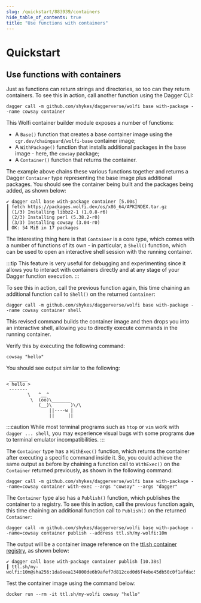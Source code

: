 ```yaml
---
slug: /quickstart/883939/containers
hide_table_of_contents: true
title: "Use functions with containers"
---
```


# Quickstart

<PartialExperimentalDocs />

## Use functions with containers

Just as functions can return strings and directories, so too can they return containers. To see this in action, call another function using the Dagger CLI:

```shell
dagger call -m github.com/shykes/daggerverse/wolfi base with-package --name cowsay container
```

This Wolfi container builder module exposes a number of functions:
- A `Base()` function that creates a base container image using the `cgr.dev/chainguard/wolfi-base` container image;
- A `WithPackage()` function that installs additional packages in the base image - here, the `cowsay` package;
- A `Container()` function that returns the container.

The example above chains these various functions together and returns a Dagger `Container` type representing the base image plus additional packages. You should see the container being built and the packages being added, as shown below:

```shell
✔ dagger call base with-package container [5.00s]
┃ fetch https://packages.wolfi.dev/os/x86_64/APKINDEX.tar.gz
┃ (1/3) Installing libbz2-1 (1.0.8-r6)
┃ (2/3) Installing perl (5.38.2-r0)
┃ (3/3) Installing cowsay (3.04-r0)
┃ OK: 54 MiB in 17 packages
```

The interesting thing here is that `Container` is a core type, which comes with a number of functions of its own - in particular, a `Shell()` function, which can be used to open an interactive shell session with the running container.

:::tip
This feature is very useful for debugging and experimenting since it allows you to interact with containers directly and at any stage of your Dagger function execution.
:::

To see this in action, call the previous function again, this time chaining an additional function call to `Shell()` on the returned `Container`:

```shell
dagger call -m github.com/shykes/daggerverse/wolfi base with-package --name cowsay container shell
```

This revised command builds the container image and then drops you into an interactive shell, allowing you to directly execute commands in the running container.

Verify this by executing the following command:

```shell
cowsay "hello"
```

You should see output similar to the following:

```shell
 _______
< hello >
 -------
        \   ^__^
         \  (oo)\_______
            (__)\       )\/\
                ||----w |
                ||     ||
```

:::caution
While most terminal programs such as `htop` or `vim` work with `dagger ... shell`, you may experience visual bugs with some programs due to terminal emulator incompatibilities.
:::

The `Container` type has a `WithExec()` function, which returns the container after executing a specific command inside it. So, you could achieve the same output as before by chaining a function call to `WithExec()` on the `Container` returned previously, as shown in the following command:

```shell
dagger call -m github.com/shykes/daggerverse/wolfi base with-package --name=cowsay container with-exec --args "cowsay" --args "dagger"
```

The `Container` type also has a `Publish()` function, which publishes the container to a registry. To see this in action, call the previous function again, this time chaining an additional function call to `Publish()` on the returned `Container`:

```shell
dagger call -m github.com/shykes/daggerverse/wolfi base with-package --name=cowsay container publish --address ttl.sh/my-wolfi:10m
```

The output will be a container image reference on the [ttl.sh container registry](https://ttl.sh), as shown below:

```shell
✔ dagger call base with-package container publish [10.38s]
┃ ttl.sh/my-wolfi:10m@sha256:1da9eea134000de6b9afef7d812ced0d6f4ebe45db50c0f1afdac5864862ae56
```

Test the container image using the command below:

```shell
docker run --rm -it ttl.sh/my-wolfi cowsay "hello"
```
